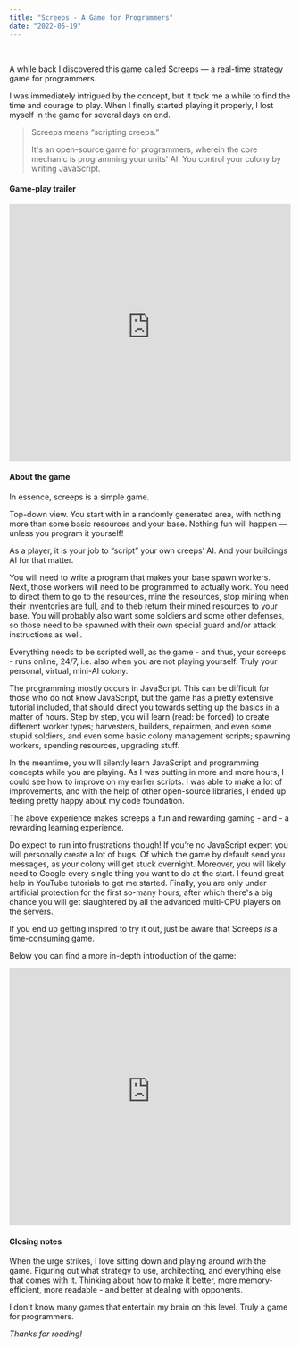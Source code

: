 ```yaml
---
title: "Screeps - A Game for Programmers"
date: "2022-05-19"
---
```


<br />

A while back I discovered this game called Screeps — a real-time strategy game for programmers.

I was immediately intrigued by the concept, but it took me a while to find the time and courage to play.
When I finally started playing it properly, I lost myself in the game for several days on end.

<BlockQuote citation="<a href='https://screeps.com/' rel='nofollow'>https://screeps.com/</a>">
  <p>Screeps means “scripting creeps.”</p>

  It's an open-source game for programmers, wherein the core mechanic is programming
  your units' AI. You control your colony by writing JavaScript.
</BlockQuote>

#### Game-play trailer

<iframe width="100%" height="460" src="https://www.youtube-nocookie.com/embed/ZboTgOajnGg"
  title="YouTube video player" frameborder="0"
  allow="accelerometer; autoplay; clipboard-write; encrypted-media; gyroscope; picture-in-picture"
  allowfullscreen></iframe>


#### About the game

In essence, screeps is a simple game.

Top-down view. You start with in a randomly generated area, with nothing more than some basic resources and your base.
Nothing fun will happen — unless you program it yourself!

As a player, it is your job to “script” your own creeps’ AI. And your buildings AI for that matter.

You will need to write a program that makes your base spawn workers. Next, those workers will need to be programmed to actually work.
You need to direct them to go to the resources, mine the resources, stop mining when their inventories are full, and to theb return
their mined resources to your base. You will probably also want some soldiers and some other defenses, so those need to be spawned
with their own special guard and/or attack instructions as well.

Everything needs to be scripted well, as the game - and thus, your screeps - runs online, 24/7, i.e. also when you are not
playing yourself. Truly your personal, virtual, mini-AI colony.

The programming mostly occurs in JavaScript. This can be difficult for those who do not know JavaScript, but the game has a pretty extensive tutorial included,
that should direct you towards setting up the basics in a matter of hours. Step by step, you will learn (read: be forced) to create different worker types;
harvesters, builders, repairmen, and even some stupid soldiers, and even some basic colony management scripts; spawning workers, spending resources, upgrading stuff.

In the meantime, you will silently learn JavaScript and programming concepts while you are playing. As I was putting in more and more hours,
I could see how to improve on my earlier scripts. I was able to make a lot of improvements, and with the help of other open-source libraries, I ended up feeling pretty happy about my code foundation.

The above experience makes screeps a fun and rewarding gaming - and - a rewarding learning experience.

Do expect to run into frustrations though! If you’re no JavaScript expert you will personally create a lot of bugs.
Of which the game by default send you messages, as your colony will get stuck overnight. Moreover, you will likely need to
Google every single thing you want to do at the start. I found great help in YouTube tutorials to get me started.
Finally, you are only under artificial protection for the first so-many hours, after which there's a big chance you will get slaughtered
by all the advanced multi-CPU players on the servers.

If you end up getting inspired to try it out, just be aware that Screeps _is_ a time-consuming game.

Below you can find a more in-depth introduction of the game:

<iframe width="100%" height="460" src="https://www.youtube-nocookie.com/embed/y0rCn6Ux0Xw"
  title="YouTube video player" frameborder="0"
  allow="accelerometer; autoplay; clipboard-write; encrypted-media; gyroscope; picture-in-picture"
  allowfullscreen></iframe>

#### Closing notes

When the urge strikes, I love sitting down and playing around with the game. Figuring out what strategy to use, architecting, and everything else that comes with it.
Thinking about how to make it better, more memory-efficient, more readable - and better at dealing with opponents.

I don't know many games that entertain my brain on this level. Truly a game for programmers.

*Thanks for reading!*
